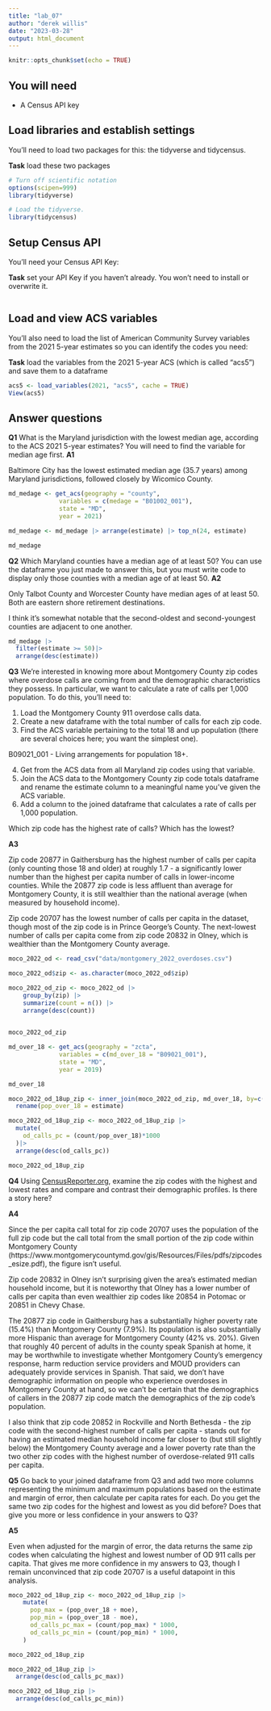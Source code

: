 ```yaml
---
title: "lab_07"
author: "derek willis"
date: "2023-03-28"
output: html_document
---
```


```r
knitr::opts_chunk$set(echo = TRUE)
```

## You will need

-   A Census API key

## Load libraries and establish settings

You'll need to load two packages for this: the tidyverse and tidycensus.

**Task** load these two packages

```r
# Turn off scientific notation
options(scipen=999)
library(tidyverse)

# Load the tidyverse.
library(tidycensus)
```

## Setup Census API

You'll need your Census API Key:

**Task** set your API Key if you haven't already. You won't need to install or overwrite it.

```r
```

## Load and view ACS variables

You'll also need to load the list of American Community Survey variables from the 2021 5-year estimates so you can identify the codes you need:

**Task** load the variables from the 2021 5-year ACS (which is called "acs5") and save them to a dataframe

```r
acs5 <- load_variables(2021, "acs5", cache = TRUE)
View(acs5)
```

## Answer questions

**Q1** What is the Maryland jurisdiction with the lowest median age, according to the ACS 2021 5-year estimates? You will need to find the variable for median age first. 
**A1** 

Baltimore City has the lowest estimated median age (35.7 years) among Maryland jurisdictions, followed closely by Wicomico County. 

```r
md_medage <- get_acs(geography = "county",
              variables = c(medage = "B01002_001"),
              state = "MD",
              year = 2021)

md_medage <- md_medage |> arrange(estimate) |> top_n(24, estimate)

md_medage

```

**Q2** Which Maryland counties have a median age of at least 50? You can use the dataframe you just made to answer this, but you must write code to display only those counties with a median age of at least 50. 
**A2** 

Only Talbot County and Worcester County have median ages of at least 50. Both are eastern shore retirement destinations. 

I think it's somewhat notable that the second-oldest and second-youngest counties are adjacent to one another. 

```r
md_medage |> 
  filter(estimate >= 50)|>
  arrange(desc(estimate)) 

```

**Q3** We're interested in knowing more about Montgomery County zip codes where overdose calls are coming from and the demographic characteristics they possess. In particular, we want to calculate a rate of calls per 1,000 population. To do this, you'll need to:

1. Load the Montgomery County 911 overdose calls data.
2. Create a new dataframe with the total number of calls for each zip code.
3. Find the ACS variable pertaining to the total 18 and up population (there are several choices here; you want the simplest one).

B09021_001 - Living arrangements for population 18+. 

4. Get from the ACS data from all Maryland zip codes using that variable.
5. Join the ACS data to the Montgomery County zip code totals dataframe and rename the estimate column to a meaningful name you've given the ACS variable.
6. Add a column to the joined dataframe that calculates a rate of calls per 1,000 population.

Which zip code has the highest rate of calls? Which has the lowest?


**A3** 

Zip code 20877 in Gaithersburg has the highest number of calls per capita (only counting those 18 and older) at roughly 1.7 - a significantly lower number than the highest per capita number of calls in lower-income counties. While the 20877 zip code is less affluent than average for Montgomery County, it is still wealthier than the national average (when measured by household income). 

Zip code 20707 has the lowest number of calls per capita in the dataset, though most of the zip code is in Prince George's County. The next-lowest number of calls per capita come from zip code 20832 in Olney, which is wealthier than the Montgomery County average. 


```r
moco_2022_od <- read_csv("data/montgomery_2022_overdoses.csv")

moco_2022_od$zip <- as.character(moco_2022_od$zip)
```

```r
moco_2022_od_zip <- moco_2022_od |>
    group_by(zip) |>
    summarize(count = n()) |> 
    arrange(desc(count))

  
moco_2022_od_zip
```


```r
md_over_18 <- get_acs(geography = "zcta",
              variables = c(md_over_18 = "B09021_001"),
              state = "MD",
              year = 2019)

md_over_18
```
```r
moco_2022_od_18up_zip <- inner_join(moco_2022_od_zip, md_over_18, by=c("zip" = "GEOID")) |>
  rename(pop_over_18 = estimate)

```

```r
moco_2022_od_18up_zip <- moco_2022_od_18up_zip |>
  mutate(
    od_calls_pc = (count/pop_over_18)*1000
  )|>
  arrange(desc(od_calls_pc))

moco_2022_od_18up_zip

```


**Q4** Using [CensusReporter.org](https://censusreporter.org/), examine the zip codes with the highest and lowest rates and compare and contrast their demographic profiles. Is there a story here?

**A4** 

Since the per capita call total for zip code 20707 uses the population of the full zip code but the call total from the small portion of the zip code within Montgomery County (https://www.montgomerycountymd.gov/gis/Resources/Files/pdfs/zipcodes_esize.pdf), the figure isn't useful. 

Zip code 20832 in Olney isn't surprising given the area's estimated median household income, but it is noteworthy that Olney has a lower number of calls per capita than even wealthier zip codes like 20854 in Potomac or 20851 in Chevy Chase. 

The 20877 zip code in Gaithersburg has a substantially higher poverty rate (15.4%) than Montgomery County (7.9%). Its population is also substantially more Hispanic than average for Montgomery County (42% vs. 20%). Given that roughly 40 percent of adults in the county speak Spanish at home, it may be worthwhile to investigate whether Montgomery County's emergency response, harm reduction service providers and MOUD providers can adequately provide services in Spanish. That said, we don't have demographic information on people who experience overdoses in Montgomery County at hand, so we can't be certain that the demographics of callers in the 20877 zip code match the demographics of the zip code's population. 

I also think that zip code 20852 in Rockville and North Bethesda - the zip code with the second-highest number of calls per capita - stands out for having an estimated median household income far closer to (but still slightly below) the Montgomery County average and a lower poverty rate than the two other zip codes with the highest number of overdose-related 911 calls per capita. 


**Q5** Go back to your joined dataframe from Q3 and add two more columns representing the minimum and maximum populations based on the estimate and margin of error, then calculate per capita rates for each. Do you get the same two zip codes for the highest and lowest as you did before? Does that give you more or less confidence in your answers to Q3?

**A5** 

Even when adjusted for the margin of error, the data returns the same zip codes when calculating the highest and lowest number of OD 911 calls per capita. That gives me more confidence in my answers to Q3, though I remain unconvinced that zip code 20707 is a useful datapoint in this analysis. 

```r
moco_2022_od_18up_zip <- moco_2022_od_18up_zip |>
    mutate(
      pop_max = (pop_over_18 + moe),
      pop_min = (pop_over_18 - moe),
      od_calls_pc_max = (count/pop_max) * 1000,
      od_calls_pc_min = (count/pop_min) * 1000,
    )

moco_2022_od_18up_zip

```

```r
moco_2022_od_18up_zip |>
  arrange(desc(od_calls_pc_max))
```
```r
moco_2022_od_18up_zip |>
  arrange(desc(od_calls_pc_min))
```


